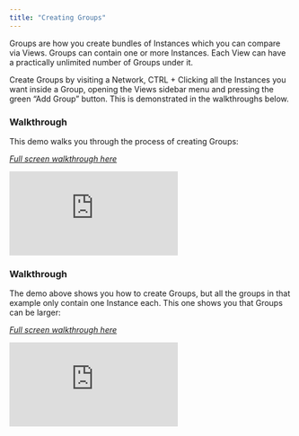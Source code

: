 ```yaml
---
title: "Creating Groups"
---
```

Groups are how you create bundles of Instances which you can compare via Views. Groups can contain one or more Instances. Each View can have a practically unlimited number of Groups under it.

Create Groups by visiting a Network, CTRL + Clicking all the Instances you want inside a Group, opening the Views sidebar menu and pressing the green “Add Group” button. This is demonstrated in the walkthroughs below. 

### Walkthrough

This demo walks you through the process of creating Groups:

*[Full screen walkthrough here](https://app.supademo.com/demo/5nMVJ8J-RUCu1TDvxlxIH)*

<iframe src="https://app.supademo.com/embed/5nMVJ8J-RUCu1TDvxlxIH" frameborder="0" webkitallowfullscreen="true" mozallowfullscreen="true" allowfullscreen style={{"width":"719px","height":"500px","border":"none"}}></iframe> 

### Walkthrough
The demo above shows you how to create Groups, but all the groups in that example only contain one Instance each. This one shows you that Groups can be larger: 

*[Full screen walkthrough here](https://app.supademo.com/demo/PU-Z-zAdw9CAxn7AQevZQ)*

<iframe src="https://app.supademo.com/embed/PU-Z-zAdw9CAxn7AQevZQ" frameborder="0" webkitallowfullscreen="true" mozallowfullscreen="true" allowfullscreen style={{"width":"719px","height":"500px","border":"none"}}></iframe>
